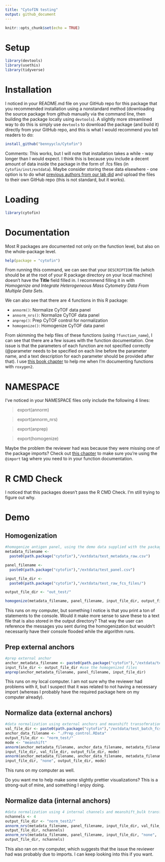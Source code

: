 ```yaml
---
title: "CytofIN testing"
output: github_document
---
```


```r
knitr::opts_chunk$set(echo = TRUE)
```

# Setup 
```r
library(devtools)
library(usethis)
library(tidyverse)
```


# Installation

I noticed in your README.md file on your GitHub repo for this package that you recommended installation using a nonstandard method (downloading the source package from github manually via the command line, then building the package locally using `devtools`). A slightly more streamlined way to do this is simply use `devtools` to download the package (and build it) directly from your GitHub repo, and this is what I would recommend you tell readers to do:

```r
install_github("bennyyclo/Cytofin")
```

Comments: This works, but I will note that installation takes a while - way longer than I would expect. I think this is because you include a decent amount of data inside the package in the form of .fcs files (in `Cytofin/inst/extdata`). Maybe consider storing these data elsewhere - one option is to do what [previous authors from our lab did](https://github.com/kara-davis-lab/DDPR) and upload the files to their own GitHub repo (this is not standard, but it works). 

# Loading

```r
library(cytofin)
```


# Documentation 

Most R packages are documented not only on the function level, but also on the whole-package level. 

```r
help(package = "cytofin")
```

From running this command, we can see that your `DESCRIPTION` file (which should be at the root of your R package directory on your local machine) doesn't have the **Title** field filled in. I recommend filling it in with *Homogenize and Integrate Heterogeneous Mass Cytometry Data From Multiple Data Sets*.

We can also see that there are 4 functions in this R package: 

* `annorm()`: Normalize CyTOF data panel
* `annorm_nrs()`: Normalize CyTOF data panel
* `anprep()`: Prep CyTOF control for normalization
* `homogenize()`: Homogenize CyTOF data panel

From skimming the help files of these functions (using `?function_name`), I can see that there are a few issues with the function documentation. One issue is that the parameters of each function are not specified correctly (@parameter needs to be specified on each line before the parameter name, and a text description for each parameter should be provided after that). I use [this book chapter](https://r-pkgs.org/man.html) to help me when I'm documenting functions with `roxygen2`. 

# NAMESPACE

I've noticed in your NAMESPACE files only include the following 4 lines: 

> export(annorm)

> export(annorm_nrs)

> export(anprep)


> export(homogenize)

Maybe the problem the reviewer had was because they were missing one of the package imports? Check out [this chapter](https://r-pkgs.org/namespace.html?q=import#imports) to make sure you're using the `@import` tag where you need to in your function documentation.

# R CMD Check

I noticed that this packages doesn't pass the R CMD Check. I'm still trying to figure out why. 

# Demo

## Homogenization

```r
#homogenize antigen panel, using the demo data supplied with the package
metadata_filename <- 
  paste0(path.package("cytofin"),"/extdata/test_metadata_raw.csv")

panel_filename <- 
  paste0(path.package("cytofin"),"/extdata/test_panel.csv")

input_file_dir <- 
  paste0(path.package("cytofin"),"/extdata/test_raw_fcs_files/")

output_file_dir <- "out_test/"

homogenize(metadata_filename, panel_filename, input_file_dir, output_file_dir)
```

This runs on my computer, but something I notice is that you print a ton of statements to the console. Would it make more sense to save these to a text file that is also stored in the output directory? That way the user can reference the messages you sent during the homogenization but wouldn't necessarily have their console flooded while the algorithm runs. 

## Prep external anchors

```r
#prep external anchor 
anchor_metadata_filename <- paste0(path.package("cytofin"),"/extdata/test_anchor_metadata_raw.csv")
input_file_dir <- output_file_dir #use the homogenized files
anprep(anchor_metadata_filename, panel_filename, input_file_dir)
```

This runs on my local computer. I am not sure why the reviewer had problems with it, but I suspect that it was related to not having a necessary import (whereas I probably have the required package here on my computer already). 

## Normalize data (external anchors)

```r
#data normalization using external anchors and meanshift transofmration function
val_file_dir <- paste0(path.package("cytofin"),"/extdata/test_batch_fcs_files/")
anchor_data_filename <- "./Prep_control.RData"
output_file_dir <- "norm_test/"
mode <- "meanshift"
annorm(anchor_metadata_filename, anchor_data_filename, metadata_filename, panel_filename, 
input_file_dir, val_file_dir, output_file_dir, mode)
annorm(anchor_metadata_filename, anchor_data_filename, metadata_filename, panel_filename, 
input_file_dir, "none", output_file_dir, mode)
```

This runs on my computer as well. 

Do you want me to help make some slightly prettier visualizations? This is a strong-suit of mine, and something I enjoy doing. 

## Normalize data (internal anchors)

```r
#data normalization using 4 internal channels and meanshift_bulk transformation function
nchannels <- 4
output_file_dir <- "norm_test2/"
annorm_nrs(metadata_filename, panel_filename, input_file_dir, val_file_dir, 
output_file_dir, nchannels)
annorm_nrs(metadata_filename, panel_filename, input_file_dir, "none", 
output_file_dir, nchannels)
```

This also ran on my computer, which suggests that the issue the reviewer had was probably due to imports. I can keep looking into this if you want. 

#










